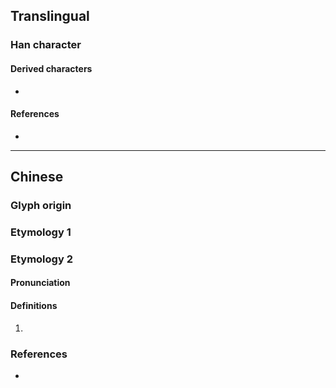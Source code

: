 {{character info/new}}
==Translingual==

===Han character===
{{Han char|rn=102|rad=田|as=05|sn=10|four=|canj=WW|ids=⿱田田(GHT)}}

====Derived characters====
* {{l|mul|[[畺]], [[𤳍]], [[𤳥]], [[𤳻]], [[𤴀]], [[𤳭]], [[𥣲]], [[𤳳]]}}

====References====
* {{Han ref|kx=0760.380|dkj=21802|hdz=42536.030|uh=7555|ud=30037}}

----

==Chinese==

===Glyph origin===
{{Han etym}}
{{Han compound|田|田|t1=field|ls=ic}}

===Etymology 1===
{{zh-see|疆|v}}

===Etymology 2===
{{zh-forms}}

====Pronunciation====
{{zh-pron
|m=jiāng
}}

====Definitions====
{{zh-hanzi}}

# {{rfdef|zh}}

===References===
* {{R:twedu|C07750}}